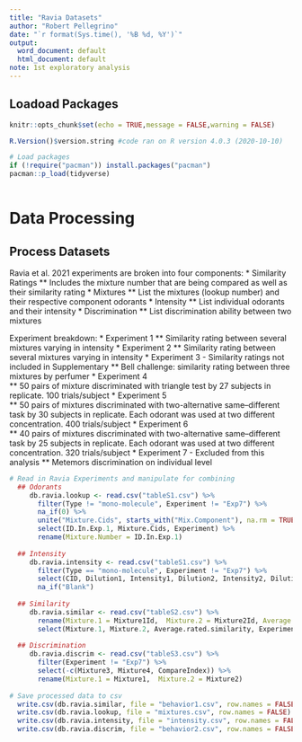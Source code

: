```yaml
---
title: "Ravia Datasets"
author: "Robert Pellegrino"
date: "`r format(Sys.time(), '%B %d, %Y')`"
output:
  word_document: default
  html_document: default
note: 1st exploratory analysis
---
```


## Loadoad Packages
```r
knitr::opts_chunk$set(echo = TRUE,message = FALSE,warning = FALSE)

R.Version()$version.string #code ran on R version 4.0.3 (2020-10-10)

# Load packages
if (!require("pacman")) install.packages("pacman")
pacman::p_load(tidyverse)
               
```

# Data Processing
## Process Datasets
Ravia et al. 2021 experiments are broken into four components:
* Similarity Ratings
** Includes the mixture number that are being compared as well as their similarity rating
* Mixtures
** List the mixtures (lookup number) and their respective component odorants
* Intensity
** List individual odorants and their intensity
* Discrimination
** List discrimination ability between two mixtures

Experiment breakdown:
* Experiment 1
** Similarity rating between several mixtures varying in intensity
* Experiment 2
** Similarity rating between several mixtures varying in intensity
* Experiment 3 - Similarity ratings not included in Supplementary
** Bell challenge: similarity rating between three mixtures by perfumer
* Experiment 4  
** 50 pairs of mixture discriminated with triangle test by 27 subjects in replicate. 100 trials/subject
* Experiment 5  
** 50 pairs of mixtures discriminated with two-alternative same–different task by 30 subjects in replicate. Each odorant was used at two different concentration. 400 trials/subject
* Experiment 6  
** 40 pairs of mixtures discriminated with two-alternative same–different task by 25 subjects in replicate. Each odorant was used at two different concentration. 320 trials/subject
* Experiment 7 - Excluded from this analysis
** Metemors discrimination on individual level

```r
# Read in Ravia Experiments and manipulate for combining
  ## Odorants     
     db.ravia.lookup <- read.csv("tableS1.csv") %>%
       filter(Type != "mono-molecule", Experiment != "Exp7") %>%
       na_if(0) %>%
       unite("Mixture.Cids", starts_with("Mix.Component"), na.rm = TRUE, remove = FALSE, sep = " ") %>%
       select(ID.In.Exp.1, Mixture.Cids, Experiment) %>%
       rename(Mixture.Number = ID.In.Exp.1)
     
  ## Intensity
     db.ravia.intensity <- read.csv("tableS1.csv") %>%
       filter(Type == "mono-molecule", Experiment != "Exp7") %>%
       select(CID, Dilution1, Intensity1, Dilution2, Intensity2, Dilution3, Intensity3, Experiment) %>%
       na_if("Blank")
     
  ## Similarity
     db.ravia.similar <- read.csv("tableS2.csv") %>%
       rename(Mixture.1 = Mixture1Id,  Mixture.2 = Mixture2Id, Average.rated.similarity = RatedSimilarity) %>%
       select(Mixture.1, Mixture.2, Average.rated.similarity, Experiment)
       
  ## Discrimination   
     db.ravia.discrim <- read.csv("tableS3.csv") %>%
       filter(Experiment != "Exp7") %>%
       select(-c(Mixture3, Mixture4, CompareIndex)) %>%
       rename(Mixture.1 = Mixture1,  Mixture.2 = Mixture2)
    
# Save processed data to csv
  write.csv(db.ravia.similar, file = "behavior1.csv", row.names = FALSE)
  write.csv(db.ravia.lookup, file = "mixtures.csv", row.names = FALSE)
  write.csv(db.ravia.intensity, file = "intensity.csv", row.names = FALSE)
  write.csv(db.ravia.discrim, file = "behavior2.csv", row.names = FALSE)
    
```

